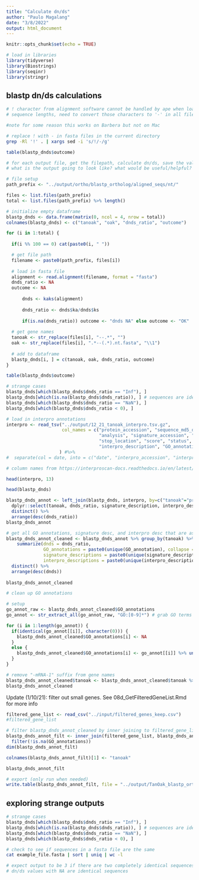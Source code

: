 ```yaml
---
title: "Calculate dn/ds"
author: "Paulo Magalang"
date: "3/8/2022"
output: html_document
---
```


```r
knitr::opts_chunk$set(echo = TRUE)
```

```r
# load in libraries
library(tidyverse)
library(Biostrings)
library(seqinr)
library(stringr)
```


## blastp dn/ds calculations

```bash
# ! character from alignment software cannot be handled by ape when loading in fasta file, causing unequal
# sequence lengths, need to convert those characters to '-' in all files

#note for some reason this works on Barbera but not on Mac

# replace ! with - in fasta files in the current directory
grep -Rl '!' . | xargs sed -i 's/!/-/g'

```


```r
table(blastp_dnds$outcome)
```

```r
# for each output file, get the filepath, calculate dn/ds, save the value
# what is the output going to look like? what would be useful/helpful?

# file setup
path_prefix <- "../output/ortho/blastp_ortholog/aligned_seqs/nt/"

files <- list.files(path_prefix)
total <- list.files(path_prefix) %>% length()

# initialize empty dataframe
blastp_dnds <- data.frame(matrix(0, ncol = 4, nrow = total))
colnames(blastp_dnds) <- c("tanoak", "oak", "dnds_ratio", "outcome")

for (i in 1:total) {
  
  if(i %% 100 == 0) cat(paste0(i, " "))

  # get file path
  filename <- paste0(path_prefix, files[i])
  
  # load in fasta file
  alignment <- read.alignment(filename, format = "fasta")
  dnds_ratio <- NA
  outcome <- NA
  
      dnds <- kaks(alignment)
      
      dnds_ratio <- dnds$ka/dnds$ks
      
      if(is.na(dnds_ratio)) outcome <- "dnds NA" else outcome <- "OK"
  
  # get gene names
  tanoak <- str_replace(files[i], "--.*", "")
  oak <- str_replace(files[i], ".*--(.*).nt.fasta", "\\1")
  
  # add to dataframe
  blastp_dnds[i, ] = c(tanoak, oak, dnds_ratio, outcome)
}
```

```r
table(blastp_dnds$outcome)
```


```r
# strange cases
blastp_dnds[which(blastp_dnds$dnds_ratio == "Inf"), ]
blastp_dnds[which(is.na(blastp_dnds$dnds_ratio)), ] # sequences are identical or alignment was not multiple of 3
blastp_dnds[which(blastp_dnds$dnds_ratio == "NaN"), ] 
blastp_dnds[which(blastp_dnds$dnds_ratio < 0), ] 
```

```r
# load in interpro annotations
interpro <- read_tsv("../output/12_21_tanoak_interpro.tsv.gz",
                     col_names = c("protein_accession", "sequence_md5_digest", "sequence_length",
                                   "analysis", "signature_accession", "signature_description", "start_location",
                                   "stop_location", "score", "status", "date", "interpro_accession",
                                   "interpro_description", "GO_annotation", "pathways_annotation")
                    ) #%>%
#  separate(col = date, into = c("date", "interpro_accession", "interpro_description", "GO_annotation", "pathways_annotation"), sep = '\t')

# column names from https://interproscan-docs.readthedocs.io/en/latest/OutputFormats.html

head(interpro, 13)
```

```r
head(blastp_dnds)
```


```r
blastp_dnds_annot <- left_join(blastp_dnds, interpro, by=c("tanoak"="protein_accession")) %>%
  dplyr::select(tanoak, dnds_ratio, signature_description, interpro_description, GO_annotation) %>%
  distinct() %>%
  arrange(desc(dnds_ratio))
blastp_dnds_annot
```

```r
# get all GO annotations, signature desc, and interpro desc that are associated for each protein accession
blastp_dnds_annot_cleaned <- blastp_dnds_annot %>% group_by(tanoak) %>%
    summarize(dnds = dnds_ratio,
              GO_annotations = paste0(unique(GO_annotation), collapse = "|"),
              signature_descriptions = paste0(unique(signature_description), collapse = ", "),
              interpro_descriptions = paste0(unique(interpro_description), collapse = ", ")) %>%
  distinct() %>%
  arrange(desc(dnds))
  
blastp_dnds_annot_cleaned
```


```r
# clean up GO annotations

# setup
go_annot_raw <- blastp_dnds_annot_cleaned$GO_annotations
go_annot <- str_extract_all(go_annot_raw, "GO:[0-9]*") # grab GO terms only

for (i in 1:length(go_annot)) {
  if(identical(go_annot[[i]], character(0))) {
    blastp_dnds_annot_cleaned$GO_annotations[i] <- NA
  }
  else {
    blastp_dnds_annot_cleaned$GO_annotations[i] <- go_annot[[i]] %>% unique() %>% paste0(collapse = "|") # save unique GO terms
  }
}

# remove "-mRNA-1" suffix from gene names
blastp_dnds_annot_cleaned$tanoak <- blastp_dnds_annot_cleaned$tanoak %>% str_remove("-mRNA-1")
blastp_dnds_annot_cleaned
```

Update (1/10/21): filter out small genes. See 08d_GetFilteredGeneList.Rmd for more info
```r
filtered_gene_list <- read_csv("../input/filtered_genes_keep.csv")
#filtered_gene_list

# filter blastp_dnds_annot_cleaned by inner joining to filtered_gene_list
blastp_dnds_annot_filt <- inner_join(filtered_gene_list, blastp_dnds_annot_cleaned, by = c("ID"="tanoak")) %>%
  filter(!is.na(GO_annotations))
dim(blastp_dnds_annot_filt)

colnames(blastp_dnds_annot_filt)[1] <- "tanoak"

blastp_dnds_annot_filt
```


```r
# export (only run when needed)
write.table(blastp_dnds_annot_filt, file = "../output/TanOak_blastp_orthologs_dnds.tsv", quote = FALSE, sep = "\t", row.names = FALSE)
```










## exploring strange outputs

```r
# strange cases
blastp_dnds[which(blastp_dnds$dnds_ratio == "Inf"), ]
blastp_dnds[which(is.na(blastp_dnds$dnds_ratio)), ] # sequences are identical
blastp_dnds[which(blastp_dnds$dnds_ratio == "NaN"), ] 
blastp_dnds[which(blastp_dnds$dnds_ratio < 0), ] 
```

```bash
# check to see if sequences in a fasta file are the same
cat example_file.fasta | sort | uniq | wc -l

# expect output to be 3 if there are two completely identical sequences
# dn/ds values with NA are identical sequences
```













